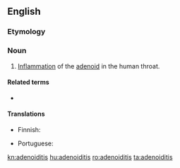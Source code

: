 ==English==

===Etymology===
{{compound|en|adenoid|itis}}

===Noun===
{{en-noun|adenoiditises}}
{{wikipedia}}

# {{lb|en|medicine}} [[inflammation|Inflammation]] of the [[adenoid]] in the human throat.

====Related terms====
* {{l|en|tonsilitis}}

====Translations====
{{trans-top|inflammation of the adenoid}}
* Finnish: {{t|fi|kitarisatulehdus}}
{{trans-mid}}
* Portuguese: {{t|pt|adenoidite|f}}
{{trans-bottom}}

[[kn:adenoiditis]]
[[hu:adenoiditis]]
[[ro:adenoiditis]]
[[ta:adenoiditis]]